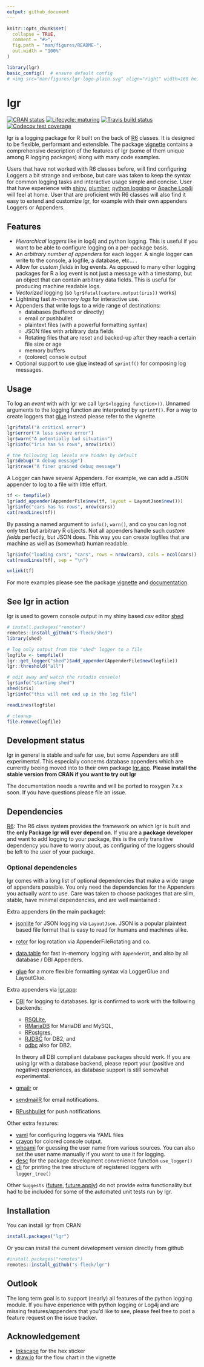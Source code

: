 ```yaml
---
output: github_document
---
```


<!-- README.md is generated from README.Rmd. Please edit that file -->

```r
knitr::opts_chunk$set(
  collapse = TRUE,
  comment = "#>",
  fig.path = "man/figures/README-",
  out.width = "100%"
)

library(lgr)
basic_config()  # ensure default config
# <img src="man/figures/lgr-logo-plain.svg" align="right" width=160 height=160/>
```
# lgr

[![CRAN status](https://www.r-pkg.org/badges/version/lgr)](https://cran.r-project.org/package=lgr)
[![Lifecycle: maturing](https://img.shields.io/badge/lifecycle-maturing-blue.svg)](https://www.tidyverse.org/lifecycle/#maturing)
[![Travis build status](https://travis-ci.org/s-fleck/lgr.svg?branch=master)](https://travis-ci.org/s-fleck/lgr)
[![Codecov test coverage](https://codecov.io/gh/s-fleck/lgr/branch/master/graph/badge.svg)](https://codecov.io/gh/s-fleck/lgr?branch=master)

lgr is a logging package for R built on the back of 
[R6](https://github.com/r-lib/R6) classes. It is designed to be flexible,
performant and extensible. The package 
[vignette](https://s-fleck.github.io/lgr/articles/lgr.html) contains a 
comprehensive description of the features of lgr (some of them unique among
R logging packages) along with many code examples.

Users that have not worked with R6 classes before, will find configuring
Loggers a bit strange and verbose, but care was taken to keep
the syntax for common logging tasks and interactive usage simple and concise.
User that have experience with 
  [shiny](https://github.com/rstudio/shiny), 
  [plumber](https://github.com/trestletech/plumber),
  [python logging](https://docs.python.org/3/library/logging.html) or 
  [Apache Log4j](https://logging.apache.org/log4j/2.x/) will feel
at home. User that are proficient with R6 classes will also find it easy
to extend and customize lgr, for example with their own appenders Loggers or 
Appenders. 



## Features

* *Hierarchical loggers* like in log4j and python logging. This is useful if you
  want to be able to configure logging on a per-package basis.
* An *arbitrary number of appenders* for each logger. A single logger can write
  to the console, a logfile, a database, etc... .
* Allow for *custom fields* in log events. As opposed to many other logging 
  packages for R a log event is not just a message with a timestamp, but an
  object that can contain arbitrary data fields. This is useful for producing 
  machine readable logs.
* *Vectorized* logging (so `lgr$fatal(capture.output(iris))` works)
* Lightning fast *in-memory logs* for interactive use.
* Appenders that write logs to a wide range of destinations:
    * databases (buffered or directly)
    * email or pushbullet
    * plaintext files (with a powerful formatting syntax)
    * JSON files with arbitrary data fields
    * Rotating files that are reset and backed-up after they reach
      a certain file size or age
    * memory buffers
    * (colored) console output
* Optional support to use [glue](https://glue.tidyverse.org/) instead of 
  `sprintf()` for composing log messages.


## Usage

To log an *event* with with lgr we call `lgr$<logging function>()`. Unnamed 
arguments to the logging function are interpreted by `sprintf()`. For a way
to create loggers that [glue](https://glue.tidyverse.org/) instead
please refer to the vignette.

```r
lgr$fatal("A critical error")
lgr$error("A less severe error")
lgr$warn("A potentially bad situation")
lgr$info("iris has %s rows", nrow(iris))

# the following log levels are hidden by default
lgr$debug("A debug message")
lgr$trace("A finer grained debug message")
```

A Logger can have several Appenders. For example, we can add a JSON appender to
log to a file with little effort. 

```r
tf <- tempfile()
lgr$add_appender(AppenderFile$new(tf, layout = LayoutJson$new()))
lgr$info("cars has %s rows", nrow(cars))
cat(readLines(tf))
```

By passing a named argument to `info()`, `warn()`, and co you can log not only 
text but arbitrary R objects. Not all appenders handle such _custom fields_
perfectly, but JSON does. This way you can create 
logfiles that are machine as well as (somewhat) human readable.

```r
lgr$info("loading cars", "cars", rows = nrow(cars), cols = ncol(cars))
cat(readLines(tf), sep = "\n")
```

```r
unlink(tf)
```

For more examples please see the 
package 
[vignette](https://s-fleck.github.io/lgr/articles/lgr.html) and 
[documentation](https://s-fleck.github.io/lgr/)


## See lgr in action

lgr is used to govern console output in my shiny based csv editor 
[shed](https://github.com/s-fleck/shed)

```r
# install.packages("remotes")
remotes::install_github("s-fleck/shed")
library(shed)

# log only output from the "shed" logger to a file
logfile <- tempfile()
lgr::get_logger("shed")$add_appender(AppenderFile$new(logfile))
lgr::threshold("all")

# edit away and watch the rstudio console!
lgr$info("starting shed")
shed(iris)  
lgr$info("this will not end up in the log file")

readLines(logfile)

# cleanup
file.remove(logfile)
```


## Development status

lgr in general is stable and safe for use, but some Appenders are still 
experimental. This especially concerns database appenders which are currently 
beeing moved into to their own package 
[lgr.app](https://github.com/s-fleck/lgr.app). 
**Please install the stable version from CRAN if you want to try out lgr**

The documentation needs a rewrite and will be ported to roxygen 7.x.x soon. 
If you have questions please file an issue.



## Dependencies

[R6](https://github.com/r-lib/R6): The R6 class system provides the framework
on which lgr is built and the **only Package lgr will ever depend on**. If you 
are a **package developer** and want to add logging to your package, this is the
only transitive dependency you have to worry about, as configuring of the 
loggers should be left to the user of your package.


### Optional dependencies

lgr comes with a long list of optional dependencies that make a wide range of
appenders possible. You only need the dependencies for the Appenders you
actually want to use. Care was taken to choose packages that are slim, stable, 
have minimal dependencies, and are well maintained :

  
  Extra appenders (in the main package):
  
  - [jsonlite](https://github.com/jeroen/jsonlite) for JSON logging via 
    `LayoutJson`. JSON is a popular plaintext based file format that is easy to 
    read for humans and machines alike.
    
  - [rotor](https://github.com/s-fleck/rotor) for log rotation via 
    AppenderFileRotating and co.
    
  - [data.table](https://github.com/Rdatatable/) for fast in-memory 
    logging with `AppenderDt`, and also by all database / DBI Appenders. 

  - [glue](https://glue.tidyverse.org/) for a more flexible formatting syntax
    via LoggerGlue and LayoutGlue.
    
  Extra appenders via [lgr.app](https://github.com/s-fleck/lgr.app):
  
  - [DBI](https://github.com/r-dbi/DBI) for logging to databases. lgr is 
    confirmed to work with the following backends: 
    - [RSQLite](https://github.com/r-dbi/RSQLite), 
    - [RMariaDB](https://github.com/r-dbi/RMariaDB) for MariaDB and MySQL,
    - [RPostgres](https://cran.r-project.org/package=RPostgres),
    - [RJDBC](https://github.com/s-u/RJDBC) for DB2, and
    - [odbc](https://github.com/r-dbi/odbc) also for DB2. 
    
    In theory all DBI compliant database packages should work. If you
    are using lgr with a database backend, please report your (positive and
    negative) experiences, as database support is still somewhat experimental.
  
  - [gmailr](https://cran.r-project.org/package=gmailr) or
  
  - [sendmailR](https://cran.r-project.org/package=sendmailR) for email 
      notifications.
      
  - [RPushbullet](https://github.com/eddelbuettel/rpushbullet) for push
    notifications.
  
  Other extra features:
  
  - [yaml](https://CRAN.R-project.org/package=yaml) for configuring loggers 
    via YAML files  
  - [crayon](https://github.com/r-lib/crayon) for colored console output.  
  - [whoami](https://github.com/r-lib/whoami/blob/master/DESCRIPTION) for 
    guessing the user name from various sources. You can also set the user name 
    manually if you want to use it for logging.
  - [desc](https://CRAN.R-project.org/package=desc) for the package development
    convenience function `use_logger()`
  - [cli](https://CRAN.R-project.org/package=cli) for printing the tree 
    structure of registered loggers with `logger_tree()`
    
  Other `Suggests`
  ([future](https://CRAN.R-project.org/package=future), 
  [future.apply](https://CRAN.R-project.org/package=future.apply)) do not 
  provide extra functionality but had to be included for some of 
  the automated unit tests run by lgr.
    

## Installation

You can install lgr from CRAN

```r
install.packages("lgr")
```

Or you can install the current development version directly from github

```r
#install.packages("remotes")
remotes::install_github("s-fleck/lgr")
```

## Outlook

The long term goal is to support (nearly) all features of the python logging
module. If you have experience with python logging or Log4j and are missing
features/appenders that you'd like to see, please feel free to post a feature 
request on the issue tracker.




## Acknowledgement

* [Inkscape](https://inkscape.org/) for the hex sticker
* [draw.io](https://draw.io/) for the flow chart in the vignette
